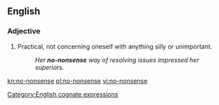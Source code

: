==English==

===Adjective===
{{en-adj|head=[[no]]-[[nonsense]]}}

# Practical, not concerning oneself with anything silly or unimportant.
#: ''Her '''no-nonsense''' way of resolving issues impressed her superiors.''

[[Category:English cognate expressions]]
[[kn:no-nonsense]]
[[pl:no-nonsense]]
[[vi:no-nonsense]]